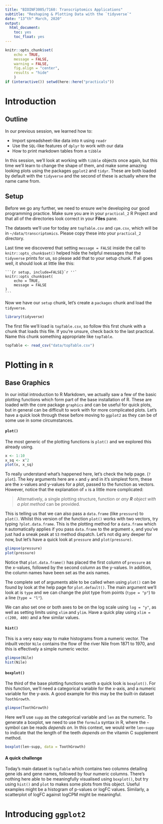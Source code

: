 ```yaml
---
title: "BIOINF3005/7160: Transcriptomics Applications"
subtitle: "Reshaping & Plotting Data with the `tidyverse`"
date: "13^th^ March, 2020"
output: 
  html_document:
    toc: yes
    toc_float: yes
---
```

<script>
function myFunction(i) {
  var x = document.getElementById(i);
  if (x.style.display === "none") {
    x.style.display = "block";
  } else {
    x.style.display = "none";
  }
}
</script>

```r
knitr::opts_chunk$set(
    echo = TRUE,
    message = FALSE,
    warning = FALSE,
    fig.align = "center",
    results = "hide"
    )
if (interactive()) setwd(here::here("practicals"))
```


# Introduction

## Outline

In our previous session, we learned how to:

- Import spreadsheet-like data into `R` using `readr`
- Use the `SQL`-like features of `dplyr` to work with our data
- How to print markdown tables from a `tibble`

In this session, we'll look at working with `tibble` objects once again, but this time we'll learn to change the shape of them, and make some amazing looking plots using  the packages `ggplot2` and `tidyr`.
These are both loaded by default with the `tidyverse` and the second of these is actually where the name came from.

## Setup

Before we go any further, we need to ensure we're developing our good programming practice.
Make sure you are in your `practical_2` R Project and that all of the directories look correct in your **Files** pane.

The datasets we'll use for today are `topTable.csv` and `cpm.csv`, which will be in `~/data/transcriptomics`.
Please copy these into your `practical_2` directory.

Last time we discovered that setting `message = FALSE` inside the call to `knitr::opts_chunk$set()` helped hide the helpful messages that the `tidyverse` prints for us, so please add that to your setup chunk.
If all goes well, it should look at little like this:

    ```{r setup, include=FALSE}`r ''`
    knitr::opts_chunk$set(
        echo = TRUE,
        message = FALSE
    )
    ```

Now we have our `setup` chunk, let's create a `packages` chunk and load the `tidyverse`.

```r
library(tidyverse)
```

The first file we'll load is `topTable.csv`, so follow this first chunk with a chunk that loads this file.
If you're unsure, check back to the last practical.
Name this chunk something appropriate like `topTable`.

```r
topTable <- read_csv("data/topTable.csv")
```

# Plotting in `R`

## Base Graphics

In our initial introduction to R Markdown, we actually saw a few of the basic plotting functions which form part of the base installation of R.
These are loaded with the core package `graphics` and can be useful for quick plots, but in general can be difficult to work with for more complicated plots.
Let's have a quick look through these before moving to `ggplot2` as they can be of some use in some circumstances.

#### `plot()`

The most generic of the plotting functions is `plot()` and we explored this already using.

```r
x <- 1:10
x_sq <- x^2
plot(x, x_sq)
```

To really understand what's happened here, let's check the help page. (`?plot`).
The key arguments here are `x` and `y` and in it's simplest form, these are the x-values and y-values for a plot, passed to the function as vectors.
However, notice that the explanation of `x` is a little more complicated:

> Alternatively, a single plotting structure, function or _any **R** object with a plot method_ can be provided.

This is telling us that we can also pass a `data.frame` (like `pressure`) to `plot()`.
Whilst this version of the function `plot()` works with two vectors, try typing `?plot.data.frame`.
This is the plotting method for a `data.frame` which `R` automatically applies if you pass ` data.frame` to the argument `x`, and you've just had a sneak peak at `S3` method dispatch.
Let's not dig any deeper for now, but let's have a quick look at `pressure` and `plot(pressure)`.

```r
glimpse(pressure)
plot(pressure)
```

Notice that `plot.data.frame()` has placed the first column of `pressure` as the x-values, followed by the second column as the y-values.
In addition, the column names have been set as the axis names.

The complete set of arguments able to be called when using `plot()` can be found by look at the help page for `plot.default()`.
The main argument we'll look at is `type` and we can change the plot type from points (`type = "p"`) to a line (`type = "l"`).

We can also set one or both axes to be on the log scale using `log = "y"`, as well as setting limits using `xlim` and `ylim`.
Have a quick play using `xlim = c(200, 400)` and a few similar values.

#### `hist()`

This is a very easy way to make histograms from a numeric vector.
The inbuilt vector `Nile` contains the flow of the river Nile from 1871 to 1970, and this is effectively a simple numeric vector.

```r
glimpse(Nile)
hist(Nile)
```

#### `boxplot()`

The third of the base plotting functions worth a quick look is `boxplot()`.
For this function, we'll need a categorical variable for the x-axis, and a numeric variable for the y-axis.
A good example for this may be the built-in dataset `ToothGrowth`.

```r
glimpse(ToothGrowth)
```

Here we'll use `supp` as the categorical variable and `len` as the numeric.
To generate a boxplot, we need to use the `formula` syntax in R, where the `~` symbol can be reads *depends on*.
In this context, we would write `len~supp` to indicate that the length of the teeth *depends on* the vitamin C supplement method.

```r
boxplot(len~supp, data = ToothGrowth)
```

#### A quick challenge

Today's main dataset is `topTable` which contains two columns detailing gene ids and gene names, followed by four numeric columns.
There's nothing here able to be meaningfully visualised using `boxplot()`, but try using `hist()` and `plot` to makes some plots from this object.
Useful examples might be a histogram of p-values or logFC values.
Similarly, a scatterplot of logFC against logCPM might be meaningful.

# Introducing `ggplot2`